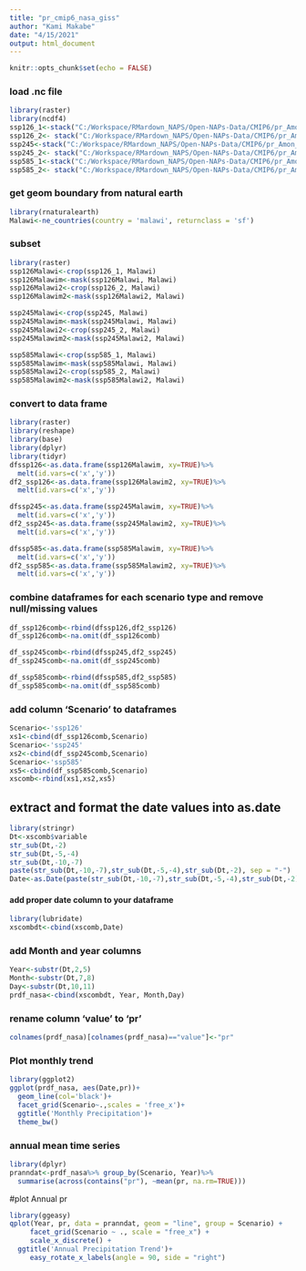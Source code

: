 ```yaml
---
title: "pr_cmip6_nasa_giss"
author: "Kami Makabe"
date: "4/15/2021"
output: html_document
---
```



```r
knitr::opts_chunk$set(echo = FALSE)
```

### load .nc file
```r
library(raster)
library(ncdf4)
ssp126_1<-stack("C:/Workspace/RMardown_NAPS/Open-NAPs-Data/CMIP6/pr_Amon_GISS-E2-1-G_ssp126_r1i1p1f2_gn_201501-205012.nc")
ssp126_2<- stack("C:/Workspace/RMardown_NAPS/Open-NAPs-Data/CMIP6/pr_Amon_GISS-E2-1-G_ssp126_r1i1p1f2_gn_205101-210012.nc")
ssp245<-stack("C:/Workspace/RMardown_NAPS/Open-NAPs-Data/CMIP6/pr_Amon_GISS-E2-1-G_ssp245_r1i1p1f2_gn_201501-205012.nc")
ssp245_2<- stack("C:/Workspace/RMardown_NAPS/Open-NAPs-Data/CMIP6/pr_Amon_GISS-E2-1-G_ssp245_r1i1p1f2_gn_205101-210012.nc")
ssp585_1<-stack("C:/Workspace/RMardown_NAPS/Open-NAPs-Data/CMIP6/pr_Amon_GISS-E2-1-G_ssp585_r1i1p1f2_gn_201501-205012.nc")
ssp585_2<- stack("C:/Workspace/RMardown_NAPS/Open-NAPs-Data/CMIP6/pr_Amon_GISS-E2-1-G_ssp585_r1i1p1f2_gn_205101-210012.nc")

```

### get geom boundary from natural earth
```r
library(rnaturalearth)
Malawi<-ne_countries(country = 'malawi', returnclass = 'sf')
```


### subset
```r
library(raster)
ssp126Malawi<-crop(ssp126_1, Malawi)
ssp126Malawim<-mask(ssp126Malawi, Malawi)
ssp126Malawi2<-crop(ssp126_2, Malawi)
ssp126Malawim2<-mask(ssp126Malawi2, Malawi)

ssp245Malawi<-crop(ssp245, Malawi)
ssp245Malawim<-mask(ssp245Malawi, Malawi)
ssp245Malawi2<-crop(ssp245_2, Malawi)
ssp245Malawim2<-mask(ssp245Malawi2, Malawi)

ssp585Malawi<-crop(ssp585_1, Malawi)
ssp585Malawim<-mask(ssp585Malawi, Malawi)
ssp585Malawi2<-crop(ssp585_2, Malawi)
ssp585Malawim2<-mask(ssp585Malawi2, Malawi)
```

### convert to data frame

```r
library(raster)
library(reshape)
library(base)
library(dplyr)
library(tidyr)
dfssp126<-as.data.frame(ssp126Malawim, xy=TRUE)%>%
  melt(id.vars=c('x','y'))
df2_ssp126<-as.data.frame(ssp126Malawim2, xy=TRUE)%>%
  melt(id.vars=c('x','y'))

dfssp245<-as.data.frame(ssp245Malawim, xy=TRUE)%>%
  melt(id.vars=c('x','y'))
df2_ssp245<-as.data.frame(ssp245Malawim2, xy=TRUE)%>%
  melt(id.vars=c('x','y'))

dfssp585<-as.data.frame(ssp585Malawim, xy=TRUE)%>%
  melt(id.vars=c('x','y'))
df2_ssp585<-as.data.frame(ssp585Malawim2, xy=TRUE)%>%
  melt(id.vars=c('x','y'))
```

### combine dataframes for each scenario type and remove null/missing values
```r
df_ssp126comb<-rbind(dfssp126,df2_ssp126)
df_ssp126comb<-na.omit(df_ssp126comb)

df_ssp245comb<-rbind(dfssp245,df2_ssp245)
df_ssp245comb<-na.omit(df_ssp245comb)

df_ssp585comb<-rbind(dfssp585,df2_ssp585)
df_ssp585comb<-na.omit(df_ssp585comb)
```

### add column 'Scenario' to dataframes
```r
Scenario<-'ssp126'
xs1<-cbind(df_ssp126comb,Scenario)
Scenario<-'ssp245'
xs2<-cbind(df_ssp245comb,Scenario)
Scenario<-'ssp585'
xs5<-cbind(df_ssp585comb,Scenario)
xscomb<-rbind(xs1,xs2,xs5)
```

## extract and format the date values into as.date

```r
library(stringr)
Dt<-xscomb$variable
str_sub(Dt,-2)
str_sub(Dt,-5,-4)
str_sub(Dt,-10,-7)
paste(str_sub(Dt,-10,-7),str_sub(Dt,-5,-4),str_sub(Dt,-2), sep = "-")
Date<-as.Date(paste(str_sub(Dt,-10,-7),str_sub(Dt,-5,-4),str_sub(Dt,-2), sep = "-"))

```

#### add proper date column to your dataframe

```r
library(lubridate)
xscombdt<-cbind(xscomb,Date)
```
### add Month and year columns

```r
Year<-substr(Dt,2,5)
Month<-substr(Dt,7,8)
Day<-substr(Dt,10,11)
prdf_nasa<-cbind(xscombdt, Year, Month,Day)
```

### rename column 'value' to 'pr'

```r
colnames(prdf_nasa)[colnames(prdf_nasa)=="value"]<-"pr"
```

### Plot monthly trend
```r

library(ggplot2)
ggplot(prdf_nasa, aes(Date,pr))+
  geom_line(col='black')+
  facet_grid(Scenario~.,scales = 'free_x')+
  ggtitle('Monthly Precipitation')+
  theme_bw()
```

### annual mean time series

```r
library(dplyr)
pranndat<-prdf_nasa%>% group_by(Scenario, Year)%>% 
  summarise(across(contains("pr"), ~mean(pr, na.rm=TRUE)))
```
  
#plot Annual pr 
```r
library(ggeasy)
qplot(Year, pr, data = pranndat, geom = "line", group = Scenario) +
     facet_grid(Scenario ~ ., scale = "free_x") +
     scale_x_discrete() +
  ggtitle('Annual Precipitation Trend')+
     easy_rotate_x_labels(angle = 90, side = "right")
```